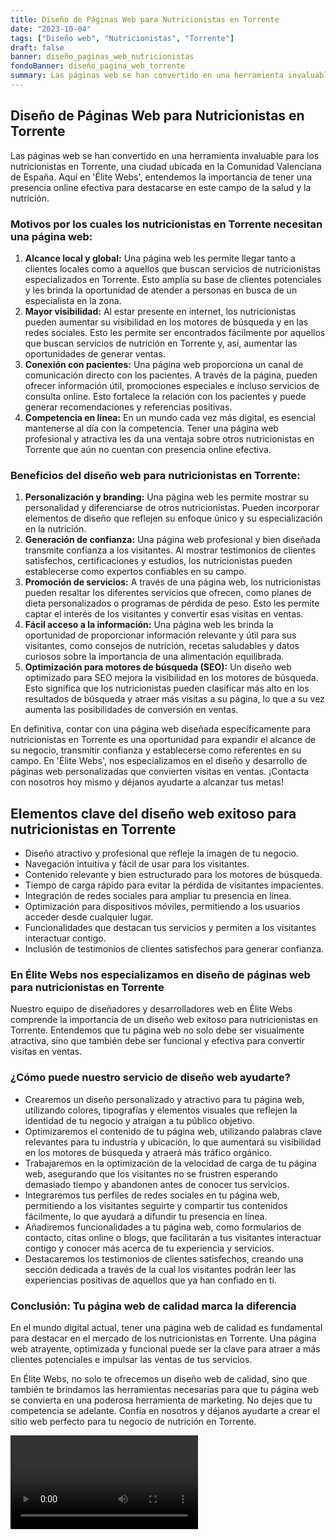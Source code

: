 ```yaml
---
title: Diseño de Páginas Web para Nutricionistas en Torrente
date: "2023-10-04"
tags: ["Diseño web", "Nutricionistas", "Torrente"]
draft: false
banner: diseño_paginas_web_nutricionistas
fondoBanner: diseño_pagina_web_torrente
summary: Las páginas web se han convertido en una herramienta invaluable para los nutricionistas en Torrente, una ciudad ubicada en la Comunidad Valenciana de España. Aquí en 'Élite Webs', entendemos la importancia de tener una presencia online efectiva para destacarse en este campo de la salud y la nutrición.
---
```



## Diseño de Páginas Web para Nutricionistas en Torrente

Las páginas web se han convertido en una herramienta invaluable para los nutricionistas en Torrente, una ciudad ubicada en la Comunidad Valenciana de España. Aquí en 'Élite Webs', entendemos la importancia de tener una presencia online efectiva para destacarse en este campo de la salud y la nutrición.

### Motivos por los cuales los nutricionistas en Torrente necesitan una página web:

1. **Alcance local y global:** Una página web les permite llegar tanto a clientes locales como a aquellos que buscan servicios de nutricionistas especializados en Torrente. Esto amplía su base de clientes potenciales y les brinda la oportunidad de atender a personas en busca de un especialista en la zona.
2. **Mayor visibilidad:** Al estar presente en internet, los nutricionistas pueden aumentar su visibilidad en los motores de búsqueda y en las redes sociales. Esto les permite ser encontrados fácilmente por aquellos que buscan servicios de nutrición en Torrente y, así, aumentar las oportunidades de generar ventas.
3. **Conexión con pacientes:** Una página web proporciona un canal de comunicación directo con los pacientes. A través de la página, pueden ofrecer información útil, promociones especiales e incluso servicios de consulta online. Esto fortalece la relación con los pacientes y puede generar recomendaciones y referencias positivas.
4. **Competencia en línea:** En un mundo cada vez más digital, es esencial mantenerse al día con la competencia. Tener una página web profesional y atractiva les da una ventaja sobre otros nutricionistas en Torrente que aún no cuentan con presencia online efectiva.

### Beneficios del diseño web para nutricionistas en Torrente:

1. **Personalización y branding:** Una página web les permite mostrar su personalidad y diferenciarse de otros nutricionistas. Pueden incorporar elementos de diseño que reflejen su enfoque único y su especialización en la nutrición.
2. **Generación de confianza:** Una página web profesional y bien diseñada transmite confianza a los visitantes. Al mostrar testimonios de clientes satisfechos, certificaciones y estudios, los nutricionistas pueden establecerse como expertos confiables en su campo.
3. **Promoción de servicios:** A través de una página web, los nutricionistas pueden resaltar los diferentes servicios que ofrecen, como planes de dieta personalizados o programas de pérdida de peso. Esto les permite captar el interés de los visitantes y convertir esas visitas en ventas.
4. **Fácil acceso a la información:** Una página web les brinda la oportunidad de proporcionar información relevante y útil para sus visitantes, como consejos de nutrición, recetas saludables y datos curiosos sobre la importancia de una alimentación equilibrada.
5. **Optimización para motores de búsqueda (SEO):** Un diseño web optimizado para SEO mejora la visibilidad en los motores de búsqueda. Esto significa que los nutricionistas pueden clasificar más alto en los resultados de búsqueda y atraer más visitas a su página, lo que a su vez aumenta las posibilidades de conversión en ventas.

En definitiva, contar con una página web diseñada específicamente para nutricionistas en Torrente es una oportunidad para expandir el alcance de su negocio, transmitir confianza y establecerse como referentes en su campo. En 'Élite Webs', nos especializamos en el diseño y desarrollo de páginas web personalizadas que convierten visitas en ventas. ¡Contacta con nosotros hoy mismo y déjanos ayudarte a alcanzar tus metas!

<GifSeo />

<Cta />

## Elementos clave del diseño web exitoso para nutricionistas en Torrente

- Diseño atractivo y profesional que refleje la imagen de tu negocio.
- Navegación intuitiva y fácil de usar para los visitantes.
- Contenido relevante y bien estructurado para los motores de búsqueda.
- Tiempo de carga rápido para evitar la pérdida de visitantes impacientes.
- Integración de redes sociales para ampliar tu presencia en línea.
- Optimización para dispositivos móviles, permitiendo a los usuarios acceder desde cualquier lugar.
- Funcionalidades que destacan tus servicios y permiten a los visitantes interactuar contigo.
- Inclusión de testimonios de clientes satisfechos para generar confianza.

### En Élite Webs nos especializamos en diseño de páginas web para nutricionistas en Torrente

Nuestro equipo de diseñadores y desarrolladores web en Élite Webs comprende la importancia de un diseño web exitoso para nutricionistas en Torrente. Entendemos que tu página web no solo debe ser visualmente atractiva, sino que también debe ser funcional y efectiva para convertir visitas en ventas.

### ¿Cómo puede nuestro servicio de diseño web ayudarte?

- Crearemos un diseño personalizado y atractivo para tu página web, utilizando colores, tipografías y elementos visuales que reflejen la identidad de tu negocio y atraigan a tu público objetivo.
- Optimizaremos el contenido de tu página web, utilizando palabras clave relevantes para tu industria y ubicación, lo que aumentará su visibilidad en los motores de búsqueda y atraerá más tráfico orgánico.
- Trabajaremos en la optimización de la velocidad de carga de tu página web, asegurando que los visitantes no se frustren esperando demasiado tiempo y abandonen antes de conocer tus servicios.
- Integraremos tus perfiles de redes sociales en tu página web, permitiendo a los visitantes seguirte y compartir tus contenidos fácilmente, lo que ayudará a difundir tu presencia en línea.
- Añadiremos funcionalidades a tu página web, como formularios de contacto, citas online o blogs, que facilitarán a tus visitantes interactuar contigo y conocer más acerca de tu experiencia y servicios.
- Destacaremos los testimonios de clientes satisfechos, creando una sección dedicada a través de la cual los visitantes podrán leer las experiencias positivas de aquellos que ya han confiado en ti.

### Conclusión: Tu página web de calidad marca la diferencia

En el mundo digital actual, tener una página web de calidad es fundamental para destacar en el mercado de los nutricionistas en Torrente. Una página web atrayente, optimizada y funcional puede ser la clave para atraer a más clientes potenciales e impulsar las ventas de tus servicios.

En Élite Webs, no solo te ofrecemos un diseño web de calidad, sino que también te brindamos las herramientas necesarias para que tu página web se convierta en una poderosa herramienta de marketing. No dejes que tu competencia se adelante. Confía en nosotros y déjanos ayudarte a crear el sitio web perfecto para tu negocio de nutrición en Torrente.

<Video />

<CtaBot job="Nutricionistas" city="Torrente" />

<Gmaps query="Torrente+españa+maps" />
